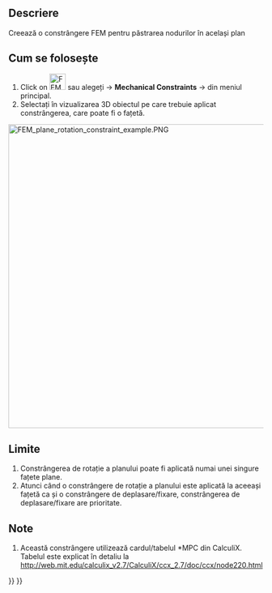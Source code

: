<languages/>

{{Docnav
|[[FEM_ConstraintFlowVelocity|Flow Velocity Boundary Condition]]
|[[FEM_ConstraintSectionPrint|Section Print Feature]]
|[[FEM_Workbench|FEM]]
|IconL=FEM_ConstraintFlowVelocity.svg
|IconR=FEM_ConstraintSectionPrint.svg
|IconC=Workbench_FEM.svg
}}

<div class="mw-translate-fuzzy">
{{GuiCommand/ro|Name=FEM ConstraintPlaneRotation|Name/ro=FEM ConstraintPlaneRotation|MenuLocation=Model → Mechanical Constraints → Constraint plane rotation||Workbenches=[[FEM_Workbench/ro|FEM]]|Shortcut=|SeeAlso=[[FEM_tutorial/ro|FEM tutorial]]}}
</div>

<span id="Description"></span>
==Descriere==

<div class="mw-translate-fuzzy">
Creează o constrângere FEM pentru păstrarea nodurilor în același plan
</div>

<span id="Usage"></span>
<div class="mw-translate-fuzzy">
== Cum se folosește ==
</div>

<div class="mw-translate-fuzzy">
#Click on [[Image:FEM ConstraintPlaneRotation.png|32px]] sau alegeți  {{KEY|Model}} → '''Mechanical Constraints''' → {{KEY|[[Image:FEM ConstraintPlaneRotation.png|32px]] Constraint plane rotation}}  din meniul principal.
#Selectați în vizualizarea 3D obiectul pe care trebuie aplicat constrângerea, care poate fi o fațetă.
</div>

[[Image:FEM_plane_rotation_constraint_example.PNG|600px]]
{{Caption|Example of plane multi-point constraint use. Both simply-supported beams are subjected to the same force but the bottom one has plane MPC applied to the green segment of the top face. This forces the nodes there to stay on the same plane and changes the deformation (here scaled).}}

<span id="Limitations"></span>
==Limite==

<div class="mw-translate-fuzzy">
#Constrângerea de rotație a planului poate fi aplicată numai unei singure fațete plane.
#Atunci când o constrângere de rotație a planului este aplicată la aceeași fațetă ca și o constrângere de deplasare/fixare, constrângerea de deplasare/fixare are prioritate.
</div>

<span id="Notes"></span>
==Note==

<div class="mw-translate-fuzzy">
#Această constrângere utilizează cardul/tabelul *MPC din CalculiX. Tabelul este explicat în detaliu la http://web.mit.edu/calculix_v2.7/CalculiX/ccx_2.7/doc/ccx/node220.html
</div>


{{Docnav
|[[FEM_ConstraintFlowVelocity|Flow Velocity Boundary Condition]]
|[[FEM_ConstraintSectionPrint|Section Print Feature]]
|[[FEM_Workbench|FEM]]
|IconL=FEM_ConstraintFlowVelocity.svg
|IconR=FEM_ConstraintSectionPrint.svg
|IconC=Workbench_FEM.svg
}}

{{FEM_Tools_navi{{#translation:}}}}
{{Userdocnavi{{#translation:}}}}